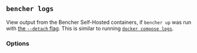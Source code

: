 
## `bencher logs`

View output from the Bencher Self-Hosted containers,
if `bencher up` was run with [the `--detach` flag][detach flag].
This is similar to running [`docker compose logs`][docker compose logs].

<BencherLogsCmd />

[docker compose logs]: https://docs.docker.com/reference/cli/docker/compose/logs/

[detach flag]: #--detach

<LogsService />

### Options

<Help />

